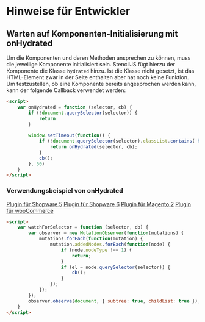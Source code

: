 
<Meta title="Getting Started/Hinweise für Entwickler" />

<h1>Hinweise für Entwickler</h1>


<h2>Warten auf Komponenten-Initialisierung mit onHydrated</h2>

Um die Komponenten und deren Methoden ansprechen zu können, muss die jeweilige Komponente initialisiert sein. StencilJS fügt hierzu der Komponente die Klasse `hydrated` hinzu. Ist die Klasse nicht gesetzt, ist das HTML-Element zwar in der Seite enthalten aber hat noch keine Funktion. Um festzustellen, ob eine Komponente bereits angesprochen werden kann, kann der folgende Callback verwendet werden:

```html
<script>
    var onHydrated = function (selector, cb) {
        if (!document.querySelector(selector)) {
            return
        }
        
        window.setTimeout(function() {
            if (!document.querySelector(selector).classList.contains('hydrated')) {
                return onHydrated(selector, cb);
            }
            cb();
        }, 50)
    }
</script>
```

<h3>Verwendungsbeispiel von onHydrated</h3>

[Plugin für Shopware 5](https://github.com/teambank/ratenkaufbyeasycredit-plugin-shopware-5/blob/2f511d8983180dd9e4d95b10440858ce450c6944/src/Frontend/NetzkollektivEasyCredit/Views/frontend/_public/src/js/easycredit.js#L167)
[Plugin für Shopware 6]()
[Plugin für Magento 2]()
[Plugin für wooCommerce]()

```html
<script>
    var watchForSelector = function (selector, cb) {
        var observer = new MutationObserver(function(mutations) { 
            mutations.forEach(function(mutation) {
                mutation.addedNodes.forEach(function(node) {  
                    if (node.nodeType !== 1) { 
                        return; 
                    }
                    if (el = node.querySelector(selector)) {
                        cb();
                    }
                });
            });
        });
        observer.observe(document, { subtree: true, childList: true });        
    }
</script>
```